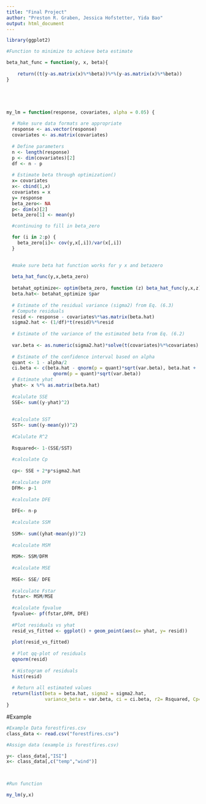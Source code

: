 ```yaml
---
title: "Final Project"
author: "Preston R. Graben, Jessica Hofstetter, Yida Bao"
output: html_document
---
```


```r
library(ggplot2)

#Function to minimize to achieve beta estimate

beta_hat_func = function(y, x, beta){
   
    return((t(y-as.matrix(x)%*%beta))%*%(y-as.matrix(x)%*%beta))
}





my_lm = function(response, covariates, alpha = 0.05) {
  
  # Make sure data formats are appropriate
  response <- as.vector(response)
  covariates <- as.matrix(covariates)
  
  # Define parameters
  n <- length(response)
  p <- dim(covariates)[2]
  df <- n - p
  
  # Estimate beta through optimization()
  x= covariates
  x<- cbind(1,x)
  covariates = x
  y= response
  beta_zero<- NA
  p<- dim(x)[2]
  beta_zero[1] <- mean(y)

  #continuing to fill in beta_zero

  for (i in 2:p) {
    beta_zero[i]<- cov(y,x[,i])/var(x[,i])
  }

  
  #make sure beta hat function works for y x and betazero
  
  beta_hat_func(y,x,beta_zero)
  
  betahat_optimize<- optim(beta_zero, function (z) beta_hat_func(y,x,z))
  beta.hat<- betahat_optimize $par
  
  # Estimate of the residual variance (sigma2) from Eq. (6.3)
  # Compute residuals
  resid <- response - covariates%*%as.matrix(beta.hat) 
  sigma2.hat <- (1/df)*t(resid)%*%resid
  
  # Estimate of the variance of the estimated beta from Eq. (6.2)
 
  var.beta <- as.numeric(sigma2.hat)*solve(t(covariates)%*%covariates)
  
  # Estimate of the confidence interval based on alpha
  quant <- 1 - alpha/2
  ci.beta <- c(beta.hat - qnorm(p = quant)*sqrt(var.beta), beta.hat + 
                 qnorm(p = quant)*sqrt(var.beta))
  # Estimate yhat
  yhat<- x %*% as.matrix(beta.hat)
  
  #calulate SSE
  SSE<- sum((y-yhat)^2)
  
  
  #calculate SST
  SST<- sum((y-mean(y))^2)
  
  #Calulate R^2
  
  Rsquared<- 1-(SSE/SST)
  
  #calculate Cp
  
  cp<- SSE + 2*p*sigma2.hat
  
  #calculate DFM
  DFM<- p-1
  
  #calculate DFE
  
  DFE<- n-p
  
  #calculate SSM
  
  SSM<- sum((yhat-mean(y))^2)
  
  #calculate MSM
  
  MSM<- SSM/DFM
  
  #calculate MSE
  
  MSE<- SSE/ DFE
  
  #calculate Fstar
  fstar<- MSM/MSE
  
  #calculate fpvalue
  fpvalue<- pf(fstar,DFM, DFE)
  
  #Plot residuals vs yhat
  resid_vs_fitted <- ggplot() + geom_point(aes(x= yhat, y= resid))
  
  plot(resid_vs_fitted)
  
  # Plot qq-plot of residuals
  qqnorm(resid)
  
  # Histogram of residuals
  hist(resid)
  
  # Return all estimated values
  return(list(beta = beta.hat, sigma2 = sigma2.hat, 
              variance_beta = var.beta, ci = ci.beta, r2= Rsquared, Cp= cp, Fteststat= fstar, pvalue= fpvalue ))
}


```



#Example

```r
#Example Data forestfires.csv
class_data <- read.csv("forestfires.csv")

#Assign data (example is forestfires.csv)

y<- class_data[,"ISI"]
x<- class_data[,c("temp","wind")]


 
#Run function

my_lm(y,x)

```

